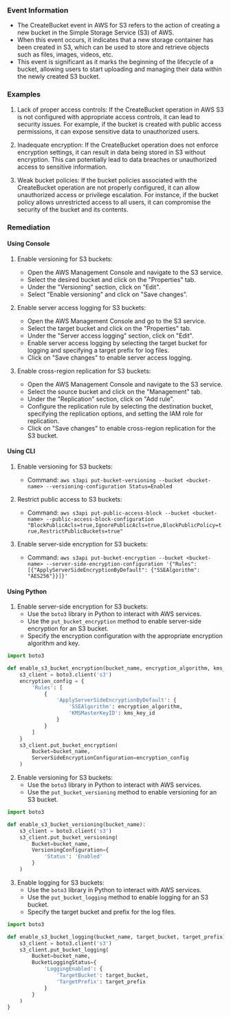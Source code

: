 
### Event Information

- The CreateBucket event in AWS for S3 refers to the action of creating a new bucket in the Simple Storage Service (S3) of AWS.
- When this event occurs, it indicates that a new storage container has been created in S3, which can be used to store and retrieve objects such as files, images, videos, etc.
- This event is significant as it marks the beginning of the lifecycle of a bucket, allowing users to start uploading and managing their data within the newly created S3 bucket.


### Examples

1. Lack of proper access controls: If the CreateBucket operation in AWS S3 is not configured with appropriate access controls, it can lead to security issues. For example, if the bucket is created with public access permissions, it can expose sensitive data to unauthorized users.

2. Inadequate encryption: If the CreateBucket operation does not enforce encryption settings, it can result in data being stored in S3 without encryption. This can potentially lead to data breaches or unauthorized access to sensitive information.

3. Weak bucket policies: If the bucket policies associated with the CreateBucket operation are not properly configured, it can allow unauthorized access or privilege escalation. For instance, if the bucket policy allows unrestricted access to all users, it can compromise the security of the bucket and its contents.

### Remediation

#### Using Console

1. Enable versioning for S3 buckets:
   - Open the AWS Management Console and navigate to the S3 service.
   - Select the desired bucket and click on the "Properties" tab.
   - Under the "Versioning" section, click on "Edit".
   - Select "Enable versioning" and click on "Save changes".

2. Enable server access logging for S3 buckets:
   - Open the AWS Management Console and go to the S3 service.
   - Select the target bucket and click on the "Properties" tab.
   - Under the "Server access logging" section, click on "Edit".
   - Enable server access logging by selecting the target bucket for logging and specifying a target prefix for log files.
   - Click on "Save changes" to enable server access logging.

3. Enable cross-region replication for S3 buckets:
   - Open the AWS Management Console and navigate to the S3 service.
   - Select the source bucket and click on the "Management" tab.
   - Under the "Replication" section, click on "Add rule".
   - Configure the replication rule by selecting the destination bucket, specifying the replication options, and setting the IAM role for replication.
   - Click on "Save changes" to enable cross-region replication for the S3 bucket.

#### Using CLI

1. Enable versioning for S3 buckets:
   - Command: `aws s3api put-bucket-versioning --bucket <bucket-name> --versioning-configuration Status=Enabled`

2. Restrict public access to S3 buckets:
   - Command: `aws s3api put-public-access-block --bucket <bucket-name> --public-access-block-configuration "BlockPublicAcls=true,IgnorePublicAcls=true,BlockPublicPolicy=true,RestrictPublicBuckets=true"`

3. Enable server-side encryption for S3 buckets:
   - Command: `aws s3api put-bucket-encryption --bucket <bucket-name> --server-side-encryption-configuration '{"Rules": [{"ApplyServerSideEncryptionByDefault": {"SSEAlgorithm": "AES256"}}]}'`

#### Using Python

1. Enable server-side encryption for S3 buckets:
   - Use the `boto3` library in Python to interact with AWS services.
   - Use the `put_bucket_encryption` method to enable server-side encryption for an S3 bucket.
   - Specify the encryption configuration with the appropriate encryption algorithm and key.

```python
import boto3

def enable_s3_bucket_encryption(bucket_name, encryption_algorithm, kms_key_id):
    s3_client = boto3.client('s3')
    encryption_config = {
        'Rules': [
            {
                'ApplyServerSideEncryptionByDefault': {
                    'SSEAlgorithm': encryption_algorithm,
                    'KMSMasterKeyID': kms_key_id
                }
            }
        ]
    }
    s3_client.put_bucket_encryption(
        Bucket=bucket_name,
        ServerSideEncryptionConfiguration=encryption_config
    )
```

2. Enable versioning for S3 buckets:
   - Use the `boto3` library in Python to interact with AWS services.
   - Use the `put_bucket_versioning` method to enable versioning for an S3 bucket.

```python
import boto3

def enable_s3_bucket_versioning(bucket_name):
    s3_client = boto3.client('s3')
    s3_client.put_bucket_versioning(
        Bucket=bucket_name,
        VersioningConfiguration={
            'Status': 'Enabled'
        }
    )
```

3. Enable logging for S3 buckets:
   - Use the `boto3` library in Python to interact with AWS services.
   - Use the `put_bucket_logging` method to enable logging for an S3 bucket.
   - Specify the target bucket and prefix for the log files.

```python
import boto3

def enable_s3_bucket_logging(bucket_name, target_bucket, target_prefix):
    s3_client = boto3.client('s3')
    s3_client.put_bucket_logging(
        Bucket=bucket_name,
        BucketLoggingStatus={
            'LoggingEnabled': {
                'TargetBucket': target_bucket,
                'TargetPrefix': target_prefix
            }
        }
    )
}
```

